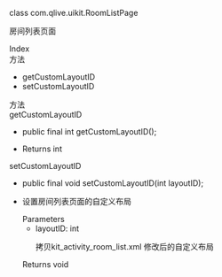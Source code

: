 <link rel="stylesheet" type="text/css" href="https://docs.qnsdk.com/styles/doc-v4-api.css" />
<div class="rtc-doc rtc-doc-page" id="rtc-doc">
<section class="rtc-doc-panel rtc-doc-describe rtc-doc-note">
                <p>class com.qlive.uikit.RoomListPage</p>
                <p>房间列表页面</p>
</section>
            <div class="rtc-doc-page-wrap">Index</div>
<section class="rtc-doc-panel">
        <div class="rtc-doc-page-title">方法</div>
        <ul class="rtc-doc-catalogue">
                <li><a onClick='document.location.replace(`${document.location.protocol}//${document.location.host}${document.location.pathname}${document.location.search}#getCustomLayoutID`)'>getCustomLayoutID</a></li>
                <li><a onClick='document.location.replace(`${document.location.protocol}//${document.location.host}${document.location.pathname}${document.location.search}#setCustomLayoutID`)'>setCustomLayoutID</a></li>
        </ul>
</section>
<div class="rtc-doc-page-wrap">方法</div>
<section class="rtc-doc-panel">
<div class="rtc-doc-page-title rtc-doc-antor" id="getCustomLayoutID">getCustomLayoutID</div>
<ul class="rtc-doc-page-container">
        <li class="rtc-doc-sign-signature">
public final int getCustomLayoutID();</li>
    </li>
<li class="rtc-doc-page-description">
    <div class="rtc-doc-desc-wrap">
        <p></p>
    </div>
    <div class="rtc-doc-returns-title">Returns <span>int</span></div>
</li>
</ul>
</section>
<section class="rtc-doc-panel">
<div class="rtc-doc-page-title rtc-doc-antor" id="setCustomLayoutID">setCustomLayoutID</div>
<ul class="rtc-doc-page-container">
        <li class="rtc-doc-sign-signature">
public final void setCustomLayoutID(int layoutID);</li>
    </li>
<li class="rtc-doc-page-description">
    <div class="rtc-doc-desc-wrap">
        <p>设置房间列表页面的自定义布局</p>
    </div>
<div class="rtc-doc-parameters-title">Parameters</div>
<ul class="rtc-doc-parameters">
    <li>
        <div>
            layoutID: int
        </div>
                <p>拷贝kit_activity_room_list.xml 修改后的自定义布局</p>
    </li>
</ul>
    <div class="rtc-doc-returns-title">Returns <span>void</span></div>
</li>
</ul>
</section>
</div>


